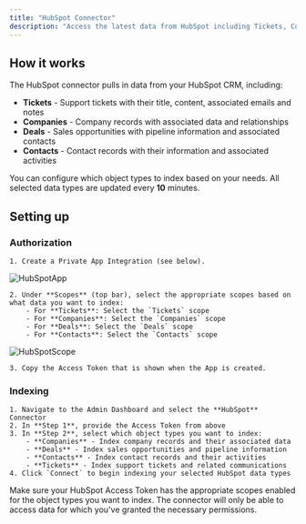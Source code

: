 ```yaml
---
title: "HubSpot Connector"
description: "Access the latest data from HubSpot including Tickets, Companies, Deals, and Contacts"
---
```


## How it works

The HubSpot connector pulls in data from your HubSpot CRM, including:
- **Tickets** - Support tickets with their title, content, associated emails and notes
- **Companies** - Company records with associated data and relationships
- **Deals** - Sales opportunities with pipeline information and associated contacts
- **Contacts** - Contact records with their information and associated activities

You can configure which object types to index based on your needs.
All selected data types are updated every **10** minutes.

## Setting up

### Authorization

    1. Create a Private App Integration (see below).

![HubSpotApp](/assets/admin/connectors/hubspot/HubSpotApp.png)

    2. Under **Scopes** (top bar), select the appropriate scopes based on what data you want to index:
        - For **Tickets**: Select the `Tickets` scope
        - For **Companies**: Select the `Companies` scope
        - For **Deals**: Select the `Deals` scope
        - For **Contacts**: Select the `Contacts` scope

![HubSpotScope](/assets/admin/connectors/hubspot/HubSpotScope.png)

    3. Copy the Access Token that is shown when the App is created.

### Indexing

    1. Navigate to the Admin Dashboard and select the **HubSpot** Connector
    2. In **Step 1**, provide the Access Token from above
    3. In **Step 2**, select which object types you want to index:
        - **Companies** - Index company records and their associated data
        - **Deals** - Index sales opportunities and pipeline information
        - **Contacts** - Index contact records and their activities
        - **Tickets** - Index support tickets and related communications
    4. Click `Connect` to begin indexing your selected HubSpot data types

<Note>
  Make sure your HubSpot Access Token has the appropriate scopes enabled for the object types you want to index.
  The connector will only be able to access data for which you've granted the necessary permissions.
</Note>
